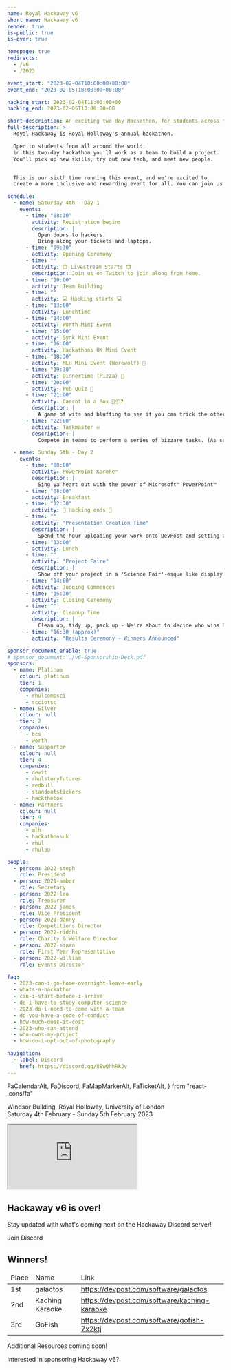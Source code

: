 ```yaml
---
name: Royal Hackaway v6
short_name: Hackaway v6
render: true
is-public: true
is-over: true

homepage: true
redirects:
  - /v6
  - /2023

event_start: "2023-02-04T10:00:00+00:00"
event_end: "2023-02-05T18:00:00+00:00"

hacking_start: 2023-02-04T11:00:00+00
hacking_end: 2023-02-05T13:00:00+00

short-description: An exciting two-day Hackathon, for students across the UK or around the world
full-description: >
  Royal Hackaway is Royal Holloway's annual hackathon.

  Open to students from all around the world,
  in this two-day hackathon you'll work as a team to build a project.
  You'll pick up new skills, try out new tech, and meet new people.


  This is our sixth time running this event, and we're excited to
  create a more inclusive and rewarding event for all. You can join us in-person, or onine!

schedule:
  - name: Saturday 4th - Day 1
    events:
      - time: "08:30"
        activity: Registration begins
        description: |
          Open doors to hackers!
          Bring along your tickets and laptops.
      - time: "09:30"
        activity: Opening Ceremony
      - time: ""
        activity: 📺 Livestream Starts 📺
        description: Join us on Twitch to join along from home.
      - time: "10:00"
        activity: Team Building
      - time: ""
        activity: 💻 Hacking starts 💻
      - time: "13:00"
        activity: Lunchtime
      - time: "14:00"
        activity: Worth Mini Event
      - time: "15:00"
        activity: Synk Mini Event
      - time: "16:00"
        activity: Hackathons UK Mini Event
      - time: "18:30"
        activity: MLH Mini Event (Werewolf) 🐺
      - time: "19:30"
        activity: Dinnertime (Pizza) 🍕
      - time: "20:00"
        activity: Pub Quiz 🍺
      - time: "21:00"
        activity: Carrot in a Box 🥕📦❓
        description: |
          A game of wits and bluffing to see if you can trick the other person into getting the carrot within your box.
      - time: "22:00"
        activity: Taskmaster ✉️
        description: |
          Compete in teams to perform a series of bizzare tasks. (As seen on TV!)

  - name: Sunday 5th - Day 2
    events:
      - time: "00:00"
        activity: PowerPoint Karoke™
        description: |
          Sing ya heart out with the power of Microsoft™ PowerPoint™
      - time: "08:00"
        activity: Breakfast
      - time: "12:30"
        activity: 🛑 Hacking ends 🛑
      - time: ""
        activity: "Presentation Creation Time"
        description: |
          Spend the hour uploading your work onto DevPost and setting up your desk for people to see/judge your work at the Project Faire
      - time: "13:00"
        activity: Lunch
      - time: ""
        activity: "Project Faire"
        description: |
          Show off your project in a 'Science Fair'-esque like display to all other volunteers that come around!
      - time: "14:00"
        activity: Judging Commences
      - time: "15:30"
        activity: Closing Ceremony
      - time: ""
        activity: Cleanup Time
        description: |
          Clean up, tidy up, pack up - We're about to decide who wins Royal Hackaway!
      - time: "16:30 (approx)"
        activity: "Results Ceremony - Winners Announced"

sponsor_document_enable: true
# sponsor_document: ./v6-Sponsorship-Deck.pdf
sponsors:
  - name: Platinum
    colour: platinum
    tier: 1
    companies:
      - rhulcompsci
      - scciotsc
  - name: Silver
    colour: null
    tier: 2
    companies:
      - bcs
      - worth
  - name: Supporter
    colour: null
    tier: 4
    companies:
      - devit
      - rhulstoryfutures
      - redbull
      - standoutstickers
      - hackthebox
  - name: Partners
    colour: null
    tier: 4
    companies:
      - mlh
      - hackathonsuk
      - rhul
      - rhulsu

people:
  - person: 2022-steph
    role: President
  - person: 2021-amber
    role: Secretary
  - person: 2022-leo
    role: Treasurer
  - person: 2022-james
    role: Vice President
  - person: 2021-danny
    role: Competitions Director
  - person: 2022-riddhi
    role: Charity & Welfare Director
  - person: 2022-sinan
    role: First Year Representitive
  - person: 2022-william
    role: Events Director

faq:
  - 2023-can-i-go-home-overnight-leave-early
  - whats-a-hackathon
  - can-i-start-before-i-arrive
  - do-i-have-to-study-computer-science
  - 2023-do-i-need-to-come-with-a-team
  - do-you-have-a-code-of-conduct
  - how-much-does-it-cost
  - 2023-who-can-attend
  - who-owns-my-project
  - how-do-i-opt-out-of-photography

navigation:
  - label: Discord
    href: https://discord.gg/8EwQhhRkJv
---
```



  FaCalendarAlt,
  FaDiscord,
  FaMapMarkerAlt,
  FaTicketAlt,
} from "react-icons/fa"


<MajorLeagueHackingBadge year={2023} />
<EventJumbotronParallax>
<Whatever src={hackaway6logo} className={hackaway6logoClass} />
    <p>
    <FaMapMarkerAlt /> Windsor Building, Royal Holloway, University of London
    <br />
    <FaCalendarAlt /> Saturday 4th February - Sunday 5th February 2023
  </p>
  <iframe
    src="https://www.youtube.com/embed/2zRMgKruZw0"
    className={video}
    allowFullScreen
    allow="accelerometer; autoplay; clipboard-write; encrypted-media; gyroscope; picture-in-picture">
  </iframe>
</EventJumbotronParallax>
<Section type={SectionTypes.PRIMARY}>
<div className="container text-center">

# Hackaway v6 is over!

Stay updated with what's coming next on the Hackaway Discord server!

<ButtonsContainer className="justify-content-center">
  <SiteButton
    href="https://discord.gg/UHh6ea6mUp"
    className="btn-hackaway-blurple"
  >
    <FaDiscord /> Join Discord
  </SiteButton>
</ButtonsContainer>

</div>
</Section>

<Section type={SectionTypes.TERTIARY}>

<div className="text-center">

# Winners!

</div>

  <div className="container text-center flex flex-col justify-center">
    <table className="mx-auto">
      <thead>
        <tr>
          <td className="px-3">Place</td>
          <td className="px-3">Name</td>
          <td className="px-3">Link</td>
        </tr>
      </thead>
      <tbody>
        <tr>
          <td className="px-3">1st</td>
          <td className="px-3">galactos</td>
          <td className="px-3"><a href="https://devpost.com/software/galactos">https://devpost.com/software/galactos</a></td>
        </tr>
        <tr>
          <td className="px-3">2nd</td>
          <td className="px-3">Kaching Karaoke</td>
          <td className="px-3"><a href="https://devpost.com/software/kaching-karaoke">https://devpost.com/software/kaching-karaoke</a></td>
        </tr>
        <tr>
          <td className="px-3">3rd</td>
          <td className="px-3">GoFish</td>
          <td className="px-3"><a href="https://devpost.com/software/gofish-7x2ktj">https://devpost.com/software/gofish-7x2ktj</a></td>
        </tr>
      </tbody>
    </table>
  </div>
</Section>
<EventLocationSection map="https://www.google.com/maps/embed?pb=!1m18!1m12!1m3!1d2487.759701888386!2d-0.5680310838687079!3d51.42584067962183!2m3!1f0!2f0!3f0!3m2!1i1024!2i768!4f13.1!3m3!1m2!1s0x487679fe3dce3113%3A0x47f0f448b19730a3!2sWindsor+Building!5e0!3m2!1sen!2suk!4v1546448505106" />
<HackathonDefinitionSection type={SectionTypes.TERTIARY} />
<EventFrequentlyAskedQuestionsSection type={SectionTypes.PRIMARY}>
  <div class="row">
    <div class="col text-center">
      <SiteButton
        disabled
        className="btn-hackaway-primary"
      >
        Additional Resources coming soon!
      </SiteButton>
    </div>
  </div>
</EventFrequentlyAskedQuestionsSection>
<EventSponsorsSection
  type={SectionTypes.TERTIARY}
  link="https://rhulcompsoc.sharepoint.com/:b:/s/hello/EdmsEMZCTZxEpJf8JAMuBAsBSJs_q0M09ejDS-V3M8Dyzw?e=K0zRNV"
>
  <p class="text-center">Interested in sponsoring Hackaway v6?</p>
</EventSponsorsSection>
<EventScheduleSection type={SectionTypes.TERTIARY} />
<EventPeopleSection type={SectionTypes.SECONDARY} />